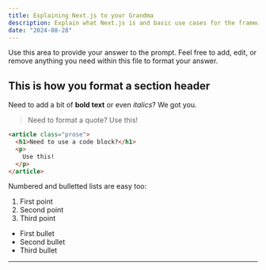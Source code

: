 ```yaml
---
title: Explaining Next.js to your Grandma
description: Explain what Next.js is and basic use cases for the framework with as much details as possible - in the context of speaking with a grandparent.
date: "2024-08-28"
---
```


Use this area to provide your answer to the prompt. Feel free to add, edit, or remove anything you need within this file to format your answer.

## This is how you format a section header

Need to add a bit of **bold text** or even _italics_? We got you.

> Need to format a quote? Use this! 

```html
<article class="prose">
  <h1>Need to use a code block?</h1>
  <p>
    Use this!
  </p>
</article>
```
Numbered and bulletted lists are easy too: 

1.  First point
2.  Second point
3.  Third point

- First bullet
- Second bullet 
- Third bullet

--- 
